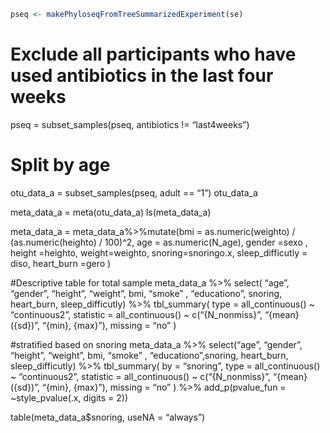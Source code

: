 



```{r}
pseq <- makePhyloseqFromTreeSummarizedExperiment(se)

```



# Exclude all participants who have used antibiotics in the last four weeks
pseq = subset_samples(pseq, antibiotics != "last4weeks")

# Split by age
otu_data_a = subset_samples(pseq, adult == "1")
otu_data_a


meta_data_a = meta(otu_data_a)
ls(meta_data_a)

meta_data_a = meta_data_a%>%mutate(bmi = as.numeric(weighto) / (as.numeric(heighto) / 100)^2, age = as.numeric(N_age), gender =sexo , 
                                   height =heighto, weight=weighto, snoring=snoringo.x, sleep_difficutly = diso, heart_burn =gero )



#Descriptive table for total sample 
meta_data_a %>%
  select( "age",  "gender",  "height", "weight", bmi, "smoke" , "educationo", snoring, heart_burn, sleep_difficutly) %>%
  tbl_summary(
    type = all_continuous() ~ "continuous2",
    statistic = all_continuous() ~ c("{N_nonmiss}",
                                     "{mean} ({sd})",
                                     "{min}, {max}"),
    missing = "no"
  )

#stratified based on snoring
meta_data_a %>%
  select("age",  "gender",  "height", "weight", bmi, "smoke" , "educationo",snoring, heart_burn, sleep_difficutly) %>%
  tbl_summary(
    by = "snoring",
    type = all_continuous() ~ "continuous2",
    statistic = all_continuous() ~ c("{N_nonmiss}",
                                     "{mean} ({sd})",
                                     "{min}, {max}"),
    missing = "no"
  ) %>%
  add_p(pvalue_fun = ~style_pvalue(.x, digits = 2))


table(meta_data_a$snoring, useNA = "always")









